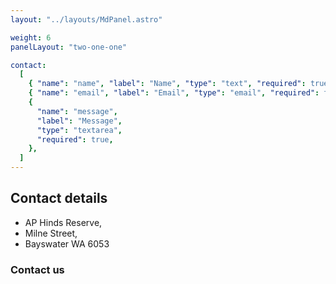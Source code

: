 ```yaml
---
layout: "../layouts/MdPanel.astro"

weight: 6
panelLayout: "two-one-one"

contact:
  [
    { "name": "name", "label": "Name", "type": "text", "required": true },
    { "name": "email", "label": "Email", "type": "email", "required": true },
    {
      "name": "message",
      "label": "Message",
      "type": "textarea",
      "required": true,
    },
  ]
---
```



<section>

## Contact details

- AP Hinds Reserve,
- Milne Street,
- Bayswater WA 6053

### Contact us

<Form
  action="https://usebasin.com/f/35a20d02ad22"
  fields={frontmatter.contact}
/>

</section>

<section>
  <Map location="ANA Rowing Club" />
</section>
